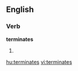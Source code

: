 
==English==

===Verb===
'''terminates'''

# {{third-person singular of|[[terminate]]}}

[[hu:terminates]]
[[vi:terminates]]